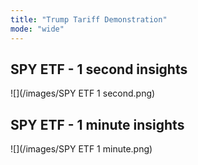 ```yaml
---
title: "Trump Tariff Demonstration"
mode: "wide"
---
```


## SPY ETF - 1 second insights

<Frame>
  ![](/images/SPY ETF 1 second.png)
</Frame>

## SPY ETF - 1 minute insights

<Frame>
  ![](/images/SPY ETF 1 minute.png)
</Frame>
